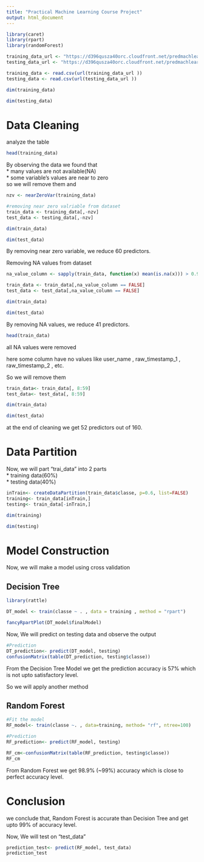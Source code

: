 ```yaml
---
title: "Practical Machine Learning Course Project"
output: html_document
---
```

  
  ```r
library(caret)
library(rpart)
library(randomForest)
```


```r
training_data_url <- "https://d396qusza40orc.cloudfront.net/predmachlearn/pml-training.csv"
testing_data_url <- "https://d396qusza40orc.cloudfront.net/predmachlearn/pml-testing.csv"
```

```r
training_data <- read.csv(url(training_data_url ))
testing_data <- read.csv(url(testing_data_url ))
```
```r
dim(training_data)
```
```r
dim(testing_data)
```

# Data Cleaning

analyze the table 

```r
head(training_data)
```

By observing the data we found that   
* many values are not available(NA)   
* some variable's values are near to zero   
so we will remove them and 

```r
nzv <- nearZeroVar(training_data)

#removing near zero valriable from dataset
train_data <- training_data[,-nzv]
test_data <- testing_data[,-nzv]

```

```r
dim(train_data)
```
```r
dim(test_data)
```

By removing near zero variable, we reduce 60 predictors.

Removing NA values from dataset 
```r
na_value_column <- sapply(train_data, function(x) mean(is.na(x))) > 0.95

train_data <- train_data[,na_value_column == FALSE]
test_data <- test_data[,na_value_column == FALSE]
```
```r
dim(train_data)
```
```r
dim(test_data)
```
By removing NA values, we reduce 41 predictors.

```r
head(train_data)
```
all NA values were removed 

here some column have no values like user_name , raw_timestamp_1 , raw_timestamp_2 , etc.    

So we will remove them 

```r
train_data<- train_data[, 8:59]
test_data<- test_data[, 8:59]

```

```r
dim(train_data)
```
```r
dim(test_data)
```

at the end of cleaning we get 52 predictors out of 160.

# Data Partition

Now, we will part "trai_data" into 2 parts   
* training data(60%)   
* testing data(40%)   

```r
inTrain<- createDataPartition(train_data$classe, p=0.6, list=FALSE)
training<- train_data[inTrain,]
testing<- train_data[-inTrain,]
```

```r
dim(training)
```

```r
dim(testing)
```

# Model Construction 

Now, we will make a model using cross validation    

## Decision Tree 

```r
library(rattle)

DT_model <- train(classe ~ . , data = training , method = "rpart")

fancyRpartPlot(DT_model$finalModel)
```

Now, We will predict on testing data and observe the output

```r
#Prediction   
DT_prediction<- predict(DT_model, testing)
confusionMatrix(table(DT_prediction, testing$classe))
```
From the Decision Tree Model we get the prediction accuracy is 57% which is not upto satisfactory level.   

So we will apply another method

## Random Forest 

```r
#Fit the model   
RF_model<- train(classe ~. , data=training, method= "rf", ntree=100)
```

```r
#Prediction  
RF_prediction<- predict(RF_model, testing)

```

```r
RF_cm<-confusionMatrix(table(RF_prediction, testing$classe))
RF_cm
```

From Random Forest we get 98.9% (~99%) accuracy which is close to perfect accuracy level.

# Conclusion

we conclude that, Random Forest is accurate than Decision Tree and get upto 99% of accuracy level.   

Now, We will test on "test_data" 

```r
prediction_test<- predict(RF_model, test_data)
prediction_test
```